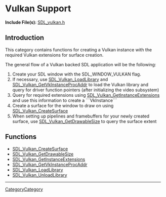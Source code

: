 = Vulkan Support =


'''Include File(s):''' [http://hg.libsdl.org/SDL/file/default/include/SDL_vulkan.h SDL_vulkan.h]




== Introduction ==

This category contains functions for creating a Vulkan instance with the required Vulkan extensions for surface creation.

The general flow of a Vulkan backed SDL application will be the following:

# Create your SDL window with the SDL_WINDOW_VULKAN flag.
# If necessary, use [[SDL_Vulkan_LoadLibrary]] and [[SDL_Vulkan_GetVkInstanceProcAddr]] to load the Vulkan library and query for driver function pointers (after initializing the video subsystem)
# Query for required extensions using [[SDL_Vulkan_GetInstanceExtensions]] and use this information to create a ```VkInstance```
# Create a surface for the window to draw on using [[SDL_Vulkan_CreateSurface]]
# When setting up pipelines and framebuffers for your newly created surface, use [[SDL_Vulkan_GetDrawableSize]] to query the surface extent

== Functions ==

<!-- BEGIN CATEGORY LIST -->
* [[SDL_Vulkan_CreateSurface]]
* [[SDL_Vulkan_GetDrawableSize]]
* [[SDL_Vulkan_GetInstanceExtensions]]
* [[SDL_Vulkan_GetVkInstanceProcAddr]]
* [[SDL_Vulkan_LoadLibrary]]
* [[SDL_Vulkan_UnloadLibrary]]
<!-- END CATEGORY LIST -->

----
[[CategoryCategory]]
